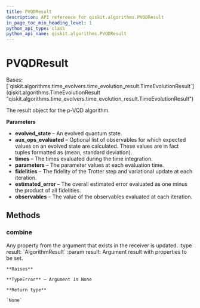 ```yaml
---
title: PVQDResult
description: API reference for qiskit.algorithms.PVQDResult
in_page_toc_min_heading_level: 1
python_api_type: class
python_api_name: qiskit.algorithms.PVQDResult
---
```


# PVQDResult

<Class id="qiskit.algorithms.PVQDResult" isDedicatedPage={true} github="https://github.com/qiskit/qiskit/tree/stable/0.23/qiskit/algorithms/time_evolvers/pvqd/pvqd_result.py" signature="PVQDResult(evolved_state, aux_ops_evaluated=None, times=None, parameters=None, fidelities=None, estimated_error=None, observables=None)">
  Bases: [`qiskit.algorithms.time_evolvers.time_evolution_result.TimeEvolutionResult`](qiskit.algorithms.TimeEvolutionResult "qiskit.algorithms.time_evolvers.time_evolution_result.TimeEvolutionResult")

  The result object for the p-VQD algorithm.

  **Parameters**

  *   **evolved\_state** – An evolved quantum state.
  *   **aux\_ops\_evaluated** – Optional list of observables for which expected values on an evolved state are calculated. These values are in fact tuples formatted as (mean, standard deviation).
  *   **times** – The times evaluated during the time integration.
  *   **parameters** – The parameter values at each evaluation time.
  *   **fidelities** – The fidelity of the Trotter step and variational update at each iteration.
  *   **estimated\_error** – The overall estimated error evaluated as one minus the product of all fidelities.
  *   **observables** – The value of the observables evaluated at each iteration.

  ## Methods

  ### combine

  <Function id="qiskit.algorithms.PVQDResult.combine" name="combine" signature="PVQDResult.combine(result)">
    Any property from the argument that exists in the receiver is updated. :type result: `AlgorithmResult` :param result: Argument result with properties to be set.

    **Raises**

    **TypeError** – Argument is None

    **Return type**

    `None`
  </Function>
</Class>

